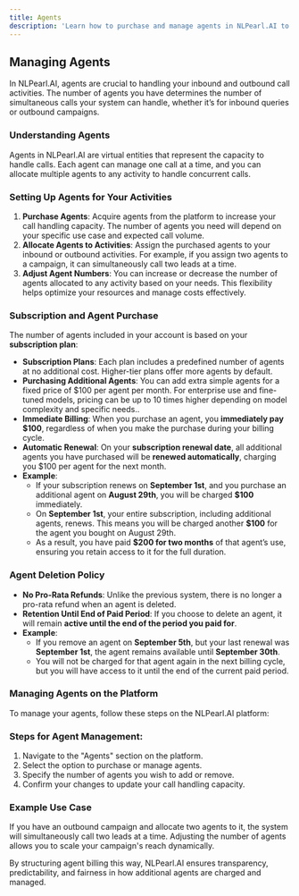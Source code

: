 ```yaml
---
title: Agents
description: 'Learn how to purchase and manage agents in NLPearl.AI to optimize your inbound and outbound call activities.'
---
```



## Managing Agents

In NLPearl.AI, agents are crucial to handling your inbound and outbound call activities. The number of agents you have determines the number of simultaneous calls your system can handle, whether it’s for inbound queries or outbound campaigns.

### Understanding Agents

Agents in NLPearl.AI are virtual entities that represent the capacity to handle calls. Each agent can manage one call at a time, and you can allocate multiple agents to any activity to handle concurrent calls.

### Setting Up Agents for Your Activities

1. **Purchase Agents**: Acquire agents from the platform to increase your call handling capacity. The number of agents you need will depend on your specific use case and expected call volume.
2. **Allocate Agents to Activities**: Assign the purchased agents to your inbound or outbound activities. For example, if you assign two agents to a campaign, it can simultaneously call two leads at a time.
3. **Adjust Agent Numbers**: You can increase or decrease the number of agents allocated to any activity based on your needs. This flexibility helps optimize your resources and manage costs effectively.

### Subscription and Agent Purchase

The number of agents included in your account is based on your **subscription plan**:

- **Subscription Plans**: Each plan includes a predefined number of agents at no additional cost. Higher-tier plans offer more agents by default.
- **Purchasing Additional Agents**: You can add extra simple agents for a fixed price of $100 per agent per month.
For enterprise use and fine-tuned models, pricing can be up to 10 times higher depending on model complexity and specific needs..
- **Immediate Billing**: When you purchase an agent, you **immediately pay $100**, regardless of when you make the purchase during your billing cycle.
- **Automatic Renewal**: On your **subscription renewal date**, all additional agents you have purchased will be **renewed automatically**, charging you $100 per agent for the next month.
- **Example**:
  - If your subscription renews on **September 1st**, and you purchase an additional agent on **August 29th**, you will be charged **$100** immediately.
  - On **September 1st**, your entire subscription, including additional agents, renews. This means you will be charged another **$100** for the agent you bought on August 29th.
  - As a result, you have paid **$200 for two months** of that agent’s use, ensuring you retain access to it for the full duration.

### Agent Deletion Policy

- **No Pro-Rata Refunds**: Unlike the previous system, there is no longer a pro-rata refund when an agent is deleted.
- **Retention Until End of Paid Period**: If you choose to delete an agent, it will remain **active until the end of the period you paid for**.
- **Example**:
  - If you remove an agent on **September 5th**, but your last renewal was **September 1st**, the agent remains available until **September 30th**.
  - You will not be charged for that agent again in the next billing cycle, but you will have access to it until the end of the current paid period.

### Managing Agents on the Platform

To manage your agents, follow these steps on the NLPearl.AI platform:

<div className="agent-management-steps">
  <h3>Steps for Agent Management:</h3>
  <ol>
    <li>Navigate to the "Agents" section on the platform.</li>
    <li>Select the option to purchase or manage agents.</li>
    <li>Specify the number of agents you wish to add or remove.</li>
    <li>Confirm your changes to update your call handling capacity.</li>
  </ol>
</div>

### Example Use Case

If you have an outbound campaign and allocate two agents to it, the system will simultaneously call two leads at a time. Adjusting the number of agents allows you to scale your campaign's reach dynamically.

By structuring agent billing this way, NLPearl.AI ensures transparency, predictability, and fairness in how additional agents are charged and managed.

